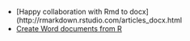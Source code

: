 

- [Happy collaboration with Rmd to docx](http://rmarkdown.rstudio.com/articles_docx.html
- [Create Word documents from R](http://davidgohel.github.io/ReporteRs/word.html)
